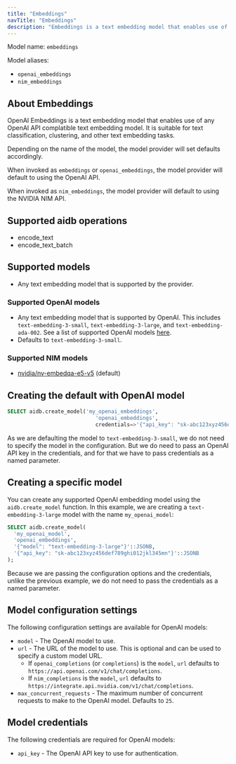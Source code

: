 ```yaml
---
title: "Embeddings"
navTitle: "Embeddings"
description: "Embeddings is a text embedding model that enables use of any OpenAI API compatible text embedding model."
---
```


Model name: `embeddings`

Model aliases:

* `openai_embeddings`
* `nim_embeddings`

## About Embeddings

OpenAI Embeddings is a text embedding model that enables use of any OpenAI API complatible text embedding model. It is suitable for text classification, clustering, and other text embedding tasks.

Depending on the name of the model, the model provider will set defaults accordingly.

When invoked as `embeddings` or `openai_embeddings`, the model provider will default to using the OpenAI API.

When invoked as `nim_embeddings`, the model provider will default to using the NVIDIA NIM API.

## Supported aidb operations

* encode_text
* encode_text_batch

## Supported models

* Any text embedding model that is supported by the provider.

### Supported OpenAI models

* Any text embedding model that is supported by OpenAI. This includes `text-embedding-3-small`, `text-embedding-3-large`, and `text-embedding-ada-002`. See a list of supported OpenAI models [here](https://platform.openai.com/docs/guides/embeddings#embedding-models).
* Defaults to `text-embedding-3-small`.

### Supported NIM models

* [nvidia/nv-embedqa-e5-v5](https://build.nvidia.com/nvidia/nv-embedqa-e5-v5) (default)

## Creating the default with OpenAI model

```sql
SELECT aidb.create_model('my_openai_embeddings', 
                            'openai_embeddings',
                            credentials=>'{"api_key": "sk-abc123xyz456def789ghi012jkl345mn"'::JSONB);
```

As we are defaulting the model to `text-embedding-3-small`, we do not need to specify the model in the configuration. But we do need to pass an OpenAI API key in the credentials, and for that we have to pass credentials as a named parameter.

## Creating a specific model

You can create any supported OpenAI embedding model using the `aidb.create_model` function. In this example, we are creating a `text-embedding-3-large` model with the name `my_openai_model`:

```sql
SELECT aidb.create_model(
  'my_openai_model',
  'openai_embeddings',
  '{"model": "text-embedding-3-large"}'::JSONB,
  '{"api_key": "sk-abc123xyz456def789ghi012jkl345mn"}'::JSONB 
);
```

Because we are passing the configuration options and the credentials, unlike the previous example, we do not need to pass the credentials as a named parameter.

## Model configuration settings

The following configuration settings are available for OpenAI models:

* `model` - The OpenAI model to use.
* `url` - The URL of the model to use. This is optional and can be used to specify a custom model URL.  
  * If `openai_completions` (or `completions`) is the `model`, `url` defaults to `https://api.openai.com/v1/chat/completions`. 
  * If `nim_completions` is the `model`, `url` defaults to `https://integrate.api.nvidia.com/v1/chat/completions`.
* `max_concurrent_requests` - The maximum number of concurrent requests to make to the OpenAI model. Defaults to `25`.

## Model credentials

The following credentials are required for OpenAI models:

* `api_key` - The OpenAI API key to use for authentication.

